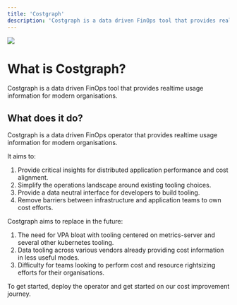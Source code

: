 ```yaml
---
title: 'Costgraph'
description: 'Costgraph is a data driven FinOps tool that provides realtime usage information for modern organisations.'
---
```



<img  src="/images/showcase.gif" />



# What is Costgraph?
Costgraph is a data driven FinOps tool that provides realtime usage information for modern organisations.


## What does it do?
Costgraph is a data driven FinOps operator that provides realtime usage information for modern organisations.

It aims to:
1. Provide critical insights for distributed application performance and cost alignment.
2. Simplify the operations landscape around existing tooling choices.
3. Provide a data neutral interface for developers to build tooling.
4. Remove barriers between infrastructure and application teams to own cost efforts.

Costgraph aims to replace in the future:
1. The need for VPA bloat with tooling centered on metrics-server and several other kubernetes tooling.
2. Data tooling across various vendors already providing cost information in less useful modes.
3. Difficulty for teams looking to perform cost and resource rightsizing efforts for their organisations.

To get started, deploy the operator and get started on our cost improvement journey.